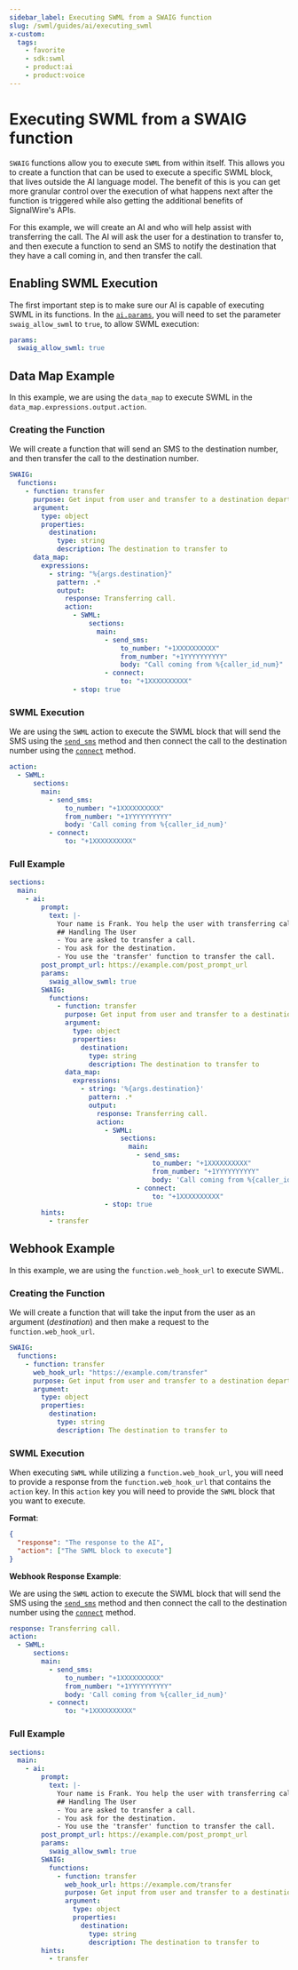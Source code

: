 ```yaml
---
sidebar_label: Executing SWML from a SWAIG function
slug: /swml/guides/ai/executing_swml
x-custom:
  tags:
    - favorite
    - sdk:swml
    - product:ai
    - product:voice
---
```


# Executing SWML from a SWAIG function

`SWAIG` functions allow you to execute `SWML` from within itself.
This allows you to create a function that can be used to execute a specific SWML block, that lives outside the
AI language model. The benefit of this is you can get more granular control over the execution of what happens next after the function
is triggered while also getting the additional benefits of SignalWire's APIs.

For this example, we will create an AI and who will help assist with transferring the call.
The AI will ask the user for a destination to transfer to, and then execute a function to
send an SMS to notify the destination that they have a call coming in, and then transfer the call.

## **Enabling SWML Execution**

The first important step is to make sure our AI is capable of executing SWML in its functions.
In the [`ai.params`](../../methods/ai/ai_params/index.mdx), you will need to set the parameter `swaig_allow_swml` to `true`, to allow SWML execution:

```yaml andJson
params:
  swaig_allow_swml: true
```

## **Data Map Example**

In this example, we are using the `data_map` to execute SWML in the `data_map.expressions.output.action`.

### Creating the Function

We will create a function that will send an SMS to the destination number, and then transfer the call to the destination number.

```yaml andJson
SWAIG:
  functions:
    - function: transfer
      purpose: Get input from user and transfer to a destination department
      argument:
        type: object
        properties:
          destination:
            type: string
            description: The destination to transfer to
      data_map:
        expressions:
          - string: "%{args.destination}"
            pattern: .*
            output:
              response: Transferring call.
              action:
                - SWML:
                    sections:
                      main:
                        - send_sms:
                            to_number: "+1XXXXXXXXXX"
                            from_number: "+1YYYYYYYYYY"
                            body: "Call coming from %{caller_id_num}"
                        - connect:
                            to: "+1XXXXXXXXXX"
                - stop: true
```

### SWML Execution

We are using the `SWML` action to execute the SWML block that will send the SMS using the [`send_sms`](../../methods/send_sms.mdx) method and then connect the call to the destination number
using the [`connect`](../../methods/connect/index.mdx) method.

```yaml andJson
action:
  - SWML:
      sections:
        main:
          - send_sms:
              to_number: "+1XXXXXXXXXX"
              from_number: "+1YYYYYYYYYY"
              body: 'Call coming from %{caller_id_num}'
          - connect:
              to: "+1XXXXXXXXXX"
```

### Full Example

```yaml andJson
sections:
  main:
    - ai:
        prompt:
          text: |-
            Your name is Frank. You help the user with transferring calls.
            ## Handling The User
            - You are asked to transfer a call.
            - You ask for the destination.
            - You use the 'transfer' function to transfer the call.
        post_prompt_url: https://example.com/post_prompt_url
        params:
          swaig_allow_swml: true
        SWAIG:
          functions:
            - function: transfer
              purpose: Get input from user and transfer to a destination department
              argument:
                type: object
                properties:
                  destination:
                    type: string
                    description: The destination to transfer to
              data_map:
                expressions:
                  - string: '%{args.destination}'
                    pattern: .*
                    output:
                      response: Transferring call.
                      action:
                        - SWML:
                            sections:
                              main:
                                - send_sms:
                                    to_number: "+1XXXXXXXXXX"
                                    from_number: "+1YYYYYYYYYY"
                                    body: 'Call coming from %{caller_id_num}'
                                - connect:
                                    to: "+1XXXXXXXXXX"
                        - stop: true
        hints:
          - transfer
```

## **Webhook Example**

In this example, we are using the `function.web_hook_url` to execute SWML.

### Creating the Function

We will create a function that will take the input from the user as an argument (_destination_) and then make a request
to the `function.web_hook_url`.

```yaml andJson
SWAIG:
  functions:
    - function: transfer
      web_hook_url: "https://example.com/transfer"
      purpose: Get input from user and transfer to a destination department
      argument:
        type: object
        properties:
          destination:
            type: string
            description: The destination to transfer to
```

### SWML Execution

When executing `SWML` while utilizing a `function.web_hook_url`, you will need to provide a response
from the `function.web_hook_url` that contains the `action` key. In this `action` key
you will need to provide the `SWML` block that you want to execute.

**Format**:

```json
{
  "response": "The response to the AI",
  "action": ["The SWML block to execute"]
}
```

**Webhook Response Example**:

We are using the `SWML` action to execute the SWML block that will send the SMS using the [`send_sms`](../../methods/send_sms)
method and then connect the call to the destination number using the [`connect`](../../methods/connect/index.mdx) method.

```yaml andJson
response: Transferring call.
action:
  - SWML:
      sections:
        main:
          - send_sms:
              to_number: "+1XXXXXXXXXX"
              from_number: "+1YYYYYYYYYY"
              body: 'Call coming from %{caller_id_num}'
          - connect:
              to: "+1XXXXXXXXXX"
```

### Full Example

```yaml andJson
sections:
  main:
    - ai:
        prompt:
          text: |-
            Your name is Frank. You help the user with transferring calls.
            ## Handling The User
            - You are asked to transfer a call.
            - You ask for the destination.
            - You use the 'transfer' function to transfer the call.
        post_prompt_url: https://example.com/post_prompt_url
        params:
          swaig_allow_swml: true
        SWAIG:
          functions:
            - function: transfer
              web_hook_url: https://example.com/transfer
              purpose: Get input from user and transfer to a destination department
              argument:
                type: object
                properties:
                  destination:
                    type: string
                    description: The destination to transfer to
        hints:
          - transfer
```
